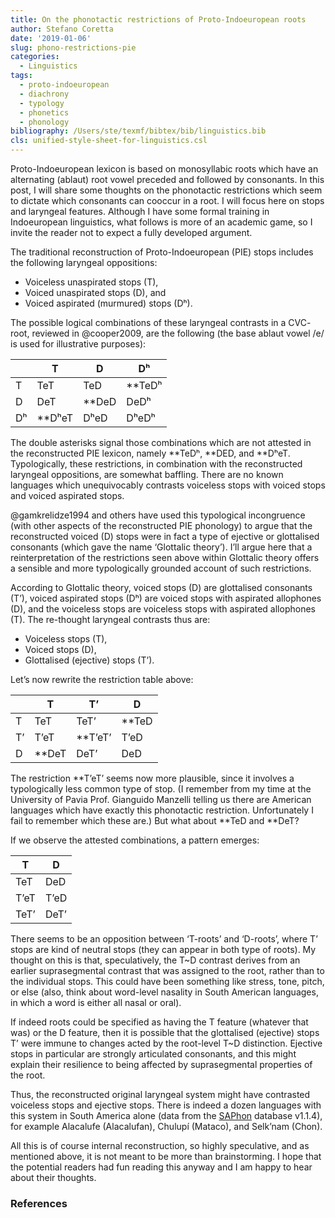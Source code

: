 ```yaml
---
title: On the phonotactic restrictions of Proto-Indoeuropean roots
author: Stefano Coretta
date: '2019-01-06'
slug: phono-restrictions-pie
categories:
  - Linguistics
tags:
  - proto-indoeuropean
  - diachrony
  - typology
  - phonetics
  - phonology
bibliography: /Users/ste/texmf/bibtex/bib/linguistics.bib
cls: unified-style-sheet-for-linguistics.csl
---
```


Proto-Indoeuropean lexicon is based on monosyllabic roots which have an alternating (ablaut) root vowel preceded and followed by consonants.
In this post, I will share some thoughts on the phonotactic restrictions which seem to dictate which consonants can cooccur in a root.
I will focus here on stops and laryngeal features.
Although I have some formal training in Indoeuropean linguistics, what follows is more of an academic game, so I invite the reader not to expect a fully developed argument.

The traditional reconstruction of Proto-Indoeuropean (PIE) stops includes the following laryngeal oppositions:

- Voiceless unaspirated stops (T),
- Voiced unaspirated stops (D), and
- Voiced aspirated (murmured) stops (Dʰ).

The possible logical combinations of these laryngeal contrasts in a CVC- root, reviewed in @cooper2009, are the following (the base ablaut vowel /e/ is used for illustrative purposes):

|    | T      | D     | Dʰ     |
|----|--------|-------|--------|
| T  | TeT    | TeD   | **TeDʰ |
| D  | DeT    | **DeD | DeDʰ   |
| Dʰ | **DʰeT | DʰeD  | DʰeDʰ  |

The double asterisks signal those combinations which are not attested in the reconstructed PIE lexicon, namely \*\*TeDʰ, \*\*DED, and \*\*DʰeT.
Typologically, these restrictions, in combination with the reconstructed laryngeal oppositions, are somewhat baffling.
There are no known languages which unequivocably contrasts voiceless stops with voiced stops and voiced aspirated stops.

@gamkrelidze1994 and others have used this typological incongruence (with other aspects of the reconstructed PIE phonology) to argue that the reconstructed voiced (D) stops were in fact a type of ejective or glottalised consonants (which gave the name 'Glottalic theory').
I'll argue here that a reinterpretation of the restrictions seen above within Glottalic theory offers a sensible and more typologically grounded account of such restrictions.

According to Glottalic theory, voiced stops (D) are glottalised consonants (T'), voiced aspirated stops (Dʰ) are voiced stops with aspirated allophones (D), and the voiceless stops are voiceless stops with aspirated allophones (T).
The re-thought laryngeal contrasts thus are:

- Voiceless stops (T),
- Voiced stops (D),
- Glottalised (ejective) stops (T').

Let's now rewrite the restriction table above:

|    | T     | T'      | D     |
|----|-------|---------|-------|
| T  | TeT   | TeT'    | **TeD |
| T' | T'eT  | **T'eT' | T'eD  |
| D  | **DeT | DeT'    | DeD   |

The restriction **T'eT' seems now more plausible, since it involves a typologically less common type of stop.
(I remember from my time at the University of Pavia Prof. Gianguido Manzelli telling us there are American languages which have exactly this phonotactic restriction. Unfortunately I fail to remember which these are.)
But what about \*\*TeD and \*\*DeT?

If we observe the attested combinations, a pattern emerges:

| T    | D    |
|------|------|
| TeT  | DeD  |
| T'eT | T'eD |
| TeT' | DeT' |

There seems to be an opposition between 'T-roots' and 'D-roots', where T' stops are kind of neutral stops (they can appear in both type of roots).
My thought on this is that, speculatively, the T~D contrast derives from an earlier suprasegmental contrast that was assigned to the root, rather than to the individual stops.
This could have been something like stress, tone, pitch, or else (also, think about word-level nasality in South American languages, in which a word is either all nasal or oral).

If indeed roots could be specified as having the T feature (whatever that was) or the D feature, then it is possible that the glottalised (ejective) stops T' were immune to changes acted by the root-level T~D distinction.
Ejective stops in particular are strongly articulated consonants, and this might explain their resilience to being affected by suprasegmental properties of the root.

Thus, the reconstructed original laryngeal system might have contrasted voiceless stops and ejective stops.
There is indeed a dozen languages with this system in South America alone (data from the [SAPhon](http://linguistics.berkeley.edu/~saphon/en/) database v1.1.4), for example Alacalufe (Alacalufan), Chulupí (Mataco), and Selk'nam (Chon).

All this is of course internal reconstruction, so highly speculative, and as mentioned above, it is not meant to be more than brainstorming. I hope that the potential readers had fun reading this anyway and I am happy to hear about their thoughts.

### References
